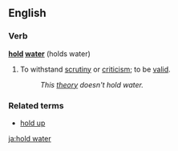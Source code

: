 ==English==
===Verb===
'''[[hold]] [[water]]''' (holds water)
#{{idiom}} To withstand [[scrutiny]] or [[criticism]]; to be [[valid]].
#: ''This [[theory]] doesn't hold water.''

===Related terms===
*[[hold up]]

[[ja:hold water]]